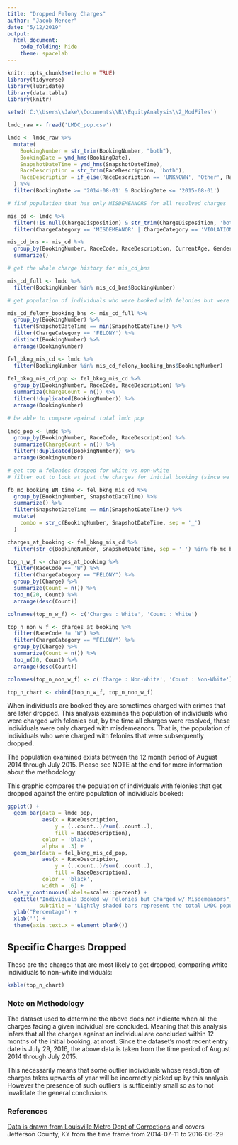 ```yaml
---
title: "Dropped Felony Charges"
author: "Jacob Mercer"
date: "5/12/2019"
output: 
  html_document:
    code_folding: hide
    theme: spacelab
---
```


```r
knitr::opts_chunk$set(echo = TRUE)
library(tidyverse)
library(lubridate)
library(data.table)
library(knitr)

setwd('C:\\Users\\Jake\\Documents\\R\\EquityAnalysis\\2_ModFiles')

lmdc_raw <- fread('LMDC_pop.csv')

```

```r
lmdc <- lmdc_raw %>%
  mutate(
    BookingNumber = str_trim(BookingNumber, "both"),
    BookingDate = ymd_hms(BookingDate),
    SnapshotDateTime = ymd_hms(SnapshotDateTime),
    RaceDescription = str_trim(RaceDescription, 'both'),
    RaceDescription = if_else(RaceDescription == 'UNKNOWN', 'Other', RaceDescription)
  ) %>%
  filter(BookingDate >= '2014-08-01' & BookingDate <= '2015-08-01')

# find population that has only MISDEMEANORS for all resolved charges

mis_cd <- lmdc %>%
  filter(!is.null(ChargeDisposition) & str_trim(ChargeDisposition, 'both') != '') %>%
  filter(ChargeCategory == 'MISDEMEANOR' | ChargeCategory == 'VIOLATION')

mis_cd_bns <- mis_cd %>%
  group_by(BookingNumber, RaceCode, RaceDescription, CurrentAge, Gender, MaritalStatus, ChargeCategory) %>%
  summarize()

# get the whole charge history for mis_cd_bns

mis_cd_full <- lmdc %>%
  filter(BookingNumber %in% mis_cd_bns$BookingNumber)

# get population of individuals who were booked with felonies but were never charged with felonies

mis_cd_felony_booking_bns <- mis_cd_full %>%
  group_by(BookingNumber) %>%
  filter(SnapshotDateTime == min(SnapshotDateTime)) %>%
  filter(ChargeCategory == 'FELONY') %>%
  distinct(BookingNumber) %>%
  arrange(BookingNumber)

fel_bkng_mis_cd <- lmdc %>%
  filter(BookingNumber %in% mis_cd_felony_booking_bns$BookingNumber)
 
fel_bkng_mis_cd_pop <- fel_bkng_mis_cd %>%
  group_by(BookingNumber, RaceCode, RaceDescription) %>%
  summarize(ChargeCount = n()) %>%
  filter(!duplicated(BookingNumber)) %>%
  arrange(BookingNumber)

# be able to compare against total lmdc pop
  
lmdc_pop <- lmdc %>%
  group_by(BookingNumber, RaceCode, RaceDescription) %>%
  summarize(ChargeCount = n()) %>%
  filter(!duplicated(BookingNumber)) %>%
  arrange(BookingNumber)

# get top N felonies dropped for white vs non-white
# filter out to look at just the charges for initial booking (since we know the end state is no felonies)

fb_mc_booking_BN_time <- fel_bkng_mis_cd %>%
  group_by(BookingNumber, SnapshotDateTime) %>%
  summarize() %>%
  filter(SnapshotDateTime == min(SnapshotDateTime)) %>%
  mutate(
    combo = str_c(BookingNumber, SnapshotDateTime, sep = '_')
  )

charges_at_booking <- fel_bkng_mis_cd %>%
  filter(str_c(BookingNumber, SnapshotDateTime, sep = '_') %in% fb_mc_booking_BN_time$combo)

top_n_w_f <- charges_at_booking %>%
  filter(RaceCode == 'W') %>%
  filter(ChargeCategory == "FELONY") %>%
  group_by(Charge) %>%
  summarize(Count = n()) %>%
  top_n(20, Count) %>%
  arrange(desc(Count))

colnames(top_n_w_f) <- c('Charges : White', 'Count : White')

top_n_non_w_f <- charges_at_booking %>%
  filter(RaceCode != 'W') %>%
  filter(ChargeCategory == "FELONY") %>%
  group_by(Charge) %>%
  summarize(Count = n()) %>%
  top_n(20, Count) %>%
  arrange(desc(Count))

colnames(top_n_non_w_f) <- c('Charge : Non-White', 'Count : Non-White')

top_n_chart <- cbind(top_n_w_f, top_n_non_w_f)
```


When individuals are booked they are sometimes charged with crimes that are later dropped. This analysis examines the population of individuals who were charged with felonies but, by the time all charges were resolved, these individuals were only charged with misdemeanors. That is, the population of individuals who were charged with felonies that were subsequently dropped.

The population examined exists between the 12 month period of August 2014 through July 2015. Please see NOTE at the end for more information about the methodology.

This graphic compares the population of individuals with felonies that get dropped against the entire population of individuals booked:

```r
ggplot() +
  geom_bar(data = lmdc_pop,
           aes(x = RaceDescription,
               y = (..count..)/sum(..count..),
               fill = RaceDescription),
           color = 'black',
           alpha = .3) +
  geom_bar(data = fel_bkng_mis_cd_pop,
           aes(x = RaceDescription, 
               y = (..count..)/sum(..count..),
               fill = RaceDescription),
           color = 'black',
           width = .6) +
scale_y_continuous(labels=scales::percent) +
  ggtitle("Individuals Booked w/ Felonies but Charged w/ Misdemeanors",
          subtitle = 'Lightly shaded bars represent the total LMDC population') +
  ylab("Percentage") +
  xlab('') +
  theme(axis.text.x = element_blank())
```

## Specific Charges Dropped

These are the charges that are most likely to get dropped, comparing white individuals to non-white individuals:

```r
kable(top_n_chart)
```

### Note on Methodology

The dataset used to determine the above does not indicate when all the charges facing a given individual are concluded. Meaning that this analysis infers that all the charges against an individual are concluded within 12 months of the initial booking, at most. Since the dataset's most recent entry date is July 29, 2016, the above data is taken from the time period of August 2014 through July 2015.

This necessarily means that some outlier individuals whose resolution of charges takes upwards of year will be incorrectly picked up by this analysis. However the presence of such outliers is sufficeintly small so as to not invalidate the general conclusions.

### References
[Data is drawn from Louisville Metro Dept of Corrections](https://data.louisvilleky.gov/dataset/daily-lmdc-population-snapshots) and covers Jefferson County, KY from the time frame from 2014-07-11 to 2016-06-29
